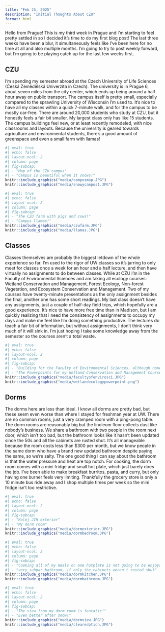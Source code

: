 ```yaml
---
title: "Feb 25, 2025"
description: "Initial Thoughts About CZU"
format: html
---
```


Hello from Prague\! This is my third week in Prague and I’m starting to feel pretty settled in so I decided it's time to do my first blog post\! The last three weeks have been a blur, it simultaneously feels like I’ve been here for no time at all and also multiple months. I’m going to try to post weekly forward, but I’m going to be playing catch up for the last few weeks first. 


## CZU

I’m spending my semester abroad at the Czech University of Life Sciences (Česká Zemědělská Univerzita in Czech). The university is in Prague 6, about seven miles from the city center, which ends up being around a half hour away on public transport. The campus itself is pretty small, especially compared to the sprawling University of Wisconsin I’m used to. It’s nice to have all my classes within a quick 7-minute walk, and for the campus to be mostly car-free. There are around 20,000 students who study at CZU, but it honestly feels a fair bit smaller. My largest class only has like 15 students. The campus buildings feel new, or at least recently remodeled, with nice classrooms and layouts. Because the university is geared towards agriculture and environmental students, there’s a good amount of greenspace and even a small farm with llamas!

```r
#| eval: true
#| echo: false
#| layout-ncol: 2
#| column: page
#| fig-subcap: 
#| - "Map of the CZU campus"
#| - "Campus is beautiful when it snows!"
knitr::include_graphics("media/campusmap.JPG")
knitr::include_graphics("media/snowycampus1.JPG")
```

```r
#| eval: true
#| echo: false
#| layout-ncol: 2
#| column: page
#| fig-subcap: 
#| - "The CZU farm with pigs and cows!"
#| - "Campus llamas!"
knitr::include_graphics("media/czufarm.JPG")
knitr::include_graphics("media/llamas.JPG")
```

## Classes

Classes themselves are probably the biggest letdown of the whole experience so far. I’m used to the rigor of UW classes so it’s jarring to only meet for classes once a week for an hour and a half lecture, and then have virtually no assignments to do between classes. While at CZU I’m in the Faculty of Environmental Sciences and am taking all ecology courses: Wetland Conservation and Management, Forest Ecology, Non-forest Vegetation, and Ecosystem Conservation and Management. Two of my courses have twenty-minute presentations as the only assignment besides the final, another one has some short readings. My last class doesn’t have any assignments, just a couple of half-day field trips, which hopefully are a good experience. It’s nice to have more free time than in Madison, but I am quickly realizing that I need the consistency of assignments to occupy my days and make me feel like I’m doing something productive. The lectures do teach a fair bit of information, but without assignments, I don’t think very much of it will sink in. I’m just hoping I take some knowledge away from the semester so the courses aren’t a total waste. 

```r
#| eval: true
#| echo: false
#| layout-ncol: 2
#| column: page
#| fig-subcap: 
#| - "Building for the Faculty of Environmental Sciences, although none of my courses are here"
#| - "The Powerpoints for my Wetland Conservation and Management Course leave a lot to be desired"
knitr::include_graphics("media/facultyofenvirosci.JPG")
knitr::include_graphics("media/wetlandecologypowerpoint.png")
```

## Dorms

The dorms here are less than ideal. I know all dorms are pretty bad, but these seem even worse than where I stayed for freshman year at UW. There are no common rooms, just a very cramped room with a ping-pong table. The dorm rooms are reasonably big but the linoleum floor collects dust like nobody's business. We share a bathroom with two people in the room next door, which isn't too bad, but the bathroom looks like it hasn’t been updated since the 50s and all the cabinets are rusted shut. It's all manageable because the room costs less than $300 per month, but we know people in the same dorm who have a brand new updated bathroom despite paying the same, so we’re salty. The one good thing I can say about the bathroom is that the water pressure and heat are top notch. For cooking, the dorm room comes with a mini fridge and small hot plate, which just barely does the job. I’ve been able to make breakfast burritos, pasta, and curry, but only having one burner feels very limiting. Thankfully the grocery store is only a 10 minute bus ride away and I shop multiple times per week so the mini fridge isn’t too restrictive.

```r
#| eval: true
#| echo: false
#| layout-ncol: 2
#| column: page
#| fig-subcap: 
#| - "Kolej JIH exterior"
#| - "My dorm room"
knitr::include_graphics("media/dormexterior.JPG")
knitr::include_graphics("media/dormbedroom.JPG")
```

```r
#| eval: true
#| echo: false
#| layout-ncol: 2
#| column: page
#| fig-subcap: 
#| - "Cooking all of my meals on one hotplate is not going to be enjoyable"
#| - "very subpar bathroom, if only the cabinets weren't rusted shut"
knitr::include_graphics("media/dormkitchen.JPG")
knitr::include_graphics("media/dormbathroom.JPG")
```

```r
#| eval: true
#| echo: false
#| layout-ncol: 2
#| column: page
#| fig-subcap: 
#| - "The view from my dorm room is fantatic!"
#| - "Even better after snow!"
knitr::include_graphics("media/dormview.JPG")
knitr::include_graphics("media/clearedptich.JPG")
```